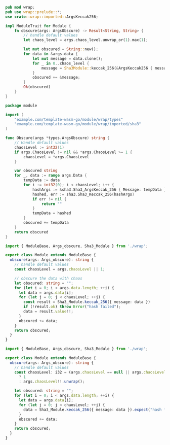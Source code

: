 
<Tabs groupId="first-method-sha3">
  <TabItem value="rust" label="Rust">

```rust title=src/lib.rs
pub mod wrap;
pub use wrap::prelude::*;
use crate::wrap::imported::ArgsKeccak256;

impl ModuleTrait for Module {
    fn obscure(args: ArgsObscure) -> Result<String, String> {
        // handle default values
        let chaos_level = args.chaos_level.unwrap_or(1).max(1);

        let mut obscured = String::new();
        for data in &args.data {
            let mut message = data.clone();
            for _ in 0..chaos_level {
                message = Sha3Module::keccak_256(&ArgsKeccak256 { message })?;
            }
            obscured += &message;
        }
        Ok(obscured)
    }
}
```

  </TabItem>

  <TabItem value="golang" label="Go">

```go title=module/module.go
package module

import (
	"example.com/template-wasm-go/module/wrap/types"
	"example.com/template-wasm-go/module/wrap/imported/sha3"
)

func Obscure(args *types.ArgsObscure) string {
	// Handle default values
    chaosLevel := int32(1)
    if args.ChaosLevel != nil && *args.ChaosLevel >= 1 {
        chaosLevel = *args.ChaosLevel
    }

    var obscured string
    for _, data := range args.Data {
        tempData := data
		for i := int32(0); i < chaosLevel; i++ {
		    hashArgs := &sha3.Sha3_ArgsKeccak_256 { Message: tempData }
			hashed, err := sha3.Sha3_Keccak_256(hashArgs)
			if err != nil {
				return ""
			}
			tempData = hashed
		}
		obscured += tempData
    }
    return obscured
}
```

  </TabItem>

  <TabItem value="typescript" label="TypeScript">

```ts title=src/index.ts
import { ModuleBase, Args_obscure, Sha3_Module } from './wrap';

export class Module extends ModuleBase {
  obscure(args: Args_obscure): string {
    // handle default values
    const chaosLevel = args.chaosLevel || 1;

    // obscure the data with chaos
    let obscured: string = "";
    for (let i = 0; i < args.data.length; ++i) {
      let data = args.data[i];
      for (let j = 0; j < chaosLevel; ++j) {
        const result = Sha3_Module.keccak_256({ message: data })
        if (!result.ok) throw Error("hash failed");
        data = result.value!!;
      }
      obscured += data;
    }
    return obscured;
  }
}
```

  </TabItem>

  <TabItem value="assemblyscript" label="AssemblyScript">

```ts title=src/index.ts
import { ModuleBase, Args_obscure, Sha3_Module } from './wrap';

export class Module extends ModuleBase {
  obscure(args: Args_obscure): string {
    // handle default values
    const chaosLevel: i32 = (args.chaosLevel == null || args.chaosLevel!!.unwrap() < 1)
      ? 1
      : args.chaosLevel!!.unwrap();

    let obscured: string = "";
    for (let i = 0; i < args.data.length; ++i) {
      let data = args.data[i];
      for (let j = 0; j < chaosLevel; ++j) {
        data = Sha3_Module.keccak_256({ message: data }).expect("hash failed");
      }
      obscured += data;
    }
    return obscured;
  }
}
```

  </TabItem>
</Tabs>